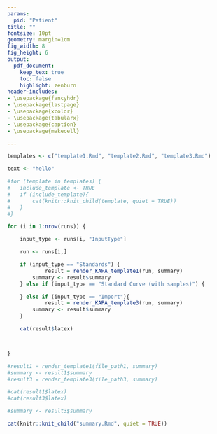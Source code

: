 ```yaml
---
params:
  pid: "Patient"
title: ""
fontsize: 10pt
geometry: margin=1cm
fig_width: 8
fig_height: 6
output:
  pdf_document:
    keep_tex: true
    toc: false  
    highlight: zenburn
header-includes:
- \usepackage{fancyhdr}
- \usepackage{lastpage}
- \usepackage{xcolor}
- \usepackage{tabularx}
- \usepackage{caption}
- \usepackage{makecell}

---
```

\definecolor{darkgreen}{HTML}{188a06}
\definecolor{darkbrown}{HTML}{A52A2A}

<!--- Define Headers and Footers --->
\fancypagestyle{plain}{%
  \renewcommand{\headrulewidth}{0pt}%
  \fancyhf{}%
  \fancyfoot[C]{\footnotesize Page \thepage\, of\, \pageref*{LastPage} page }
  \setlength\footskip{0pt}
}


\pagestyle{plain}


\begin{center}
\large\textbf{VIVA-NUS CenTRAL} \\
\large\textbf{ Yong Loo Lin School of Medicine} \\
\large\textbf{Centre for Translational Research in Acute Leukaemia (Molecular)}
\end{center}



\section*{\textbf{\underline{`r analysis_type` }}}

```r

templates <- c("template1.Rmd", "template2.Rmd", "template3.Rmd")

text <- "hello"

#for (template in templates) {
#	include_template <- TRUE
#	if (include_template){
#  		cat(knitr::knit_child(template, quiet = TRUE))
#	}
#}

for (i in 1:nrow(runs)) {

	input_type <- runs[i, "InputType"] 

	run <- runs[i,] 

	if (input_type == "Standards") {
            result = render_KAPA_template1(run, summary)
	    summary <- result$summary 
	} else if (input_type == "Standard Curve (with samples)") {

	} else if (input_type == "Import"){
            result = render_KAPA_template3(run, summary)
	    summary <- result$summary
	} 

	cat(result$latex) 



}

#result1 = render_template1(file_path1, summary)
#summary <- result1$summary
#result3 = render_template3(file_path3, summary)

#cat(result1$latex)
#cat(result3$latex)

#summary <- result3$summary 

cat(knitr::knit_child("summary.Rmd", quiet = TRUE))

```



